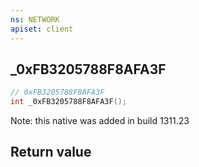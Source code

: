 ```yaml
---
ns: NETWORK
apiset: client
---
```

## _0xFB3205788F8AFA3F

```c
// 0xFB3205788F8AFA3F
int _0xFB3205788F8AFA3F();
```

Note: this native was added in build 1311.23


## Return value